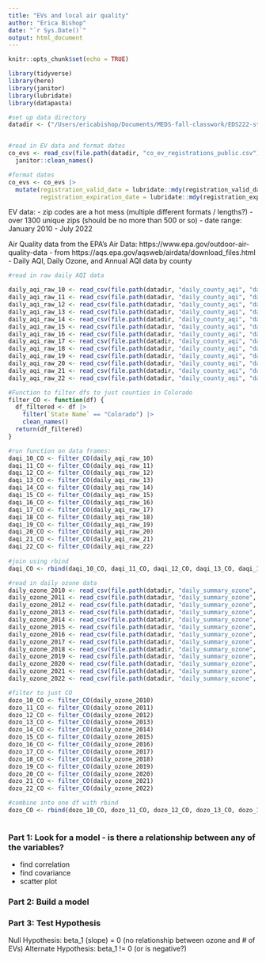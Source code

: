 ```yaml
---
title: "EVs and local air quality"
author: "Erica Bishop"
date: "`r Sys.Date()`"
output: html_document
---
```


```r
knitr::opts_chunk$set(echo = TRUE)
```

```r
library(tidyverse)
library(here)
library(janitor)
library(lubridate)
library(datapasta)

```


```r
#set up data directory
datadir <- ("/Users/ericabishop/Documents/MEDS-fall-classwork/EDS222-stats/final_project/data")


#read in EV data and format dates
co_evs <- read_csv(file.path(datadir, "co_ev_registrations_public.csv")) |> 
  janitor::clean_names() 

#format dates
co_evs <- co_evs |> 
  mutate(registration_valid_date = lubridate::mdy(registration_valid_date),
         registration_expiration_date = lubridate::mdy(registration_expiration_date))

```
EV data: 
- zip codes are a hot mess (multiple different formats / lengths?)
- over 1300 unique zips (should be no more than 500 or so)
- date range: January 2010 - July 2022

Air Quality data from the EPA's Air Data: https://www.epa.gov/outdoor-air-quality-data
- from https://aqs.epa.gov/aqsweb/airdata/download_files.html
- Daily AQI, Daily Ozone, and Annual AQI data by county


```r

#read in raw daily AQI data

daily_aqi_raw_10 <- read_csv(file.path(datadir, "daily_county_aqi", "daily_aqi_by_county_2010.csv"))
daily_aqi_raw_11 <- read_csv(file.path(datadir, "daily_county_aqi", "daily_aqi_by_county_2011.csv"))
daily_aqi_raw_12 <- read_csv(file.path(datadir, "daily_county_aqi", "daily_aqi_by_county_2012.csv"))
daily_aqi_raw_13 <- read_csv(file.path(datadir, "daily_county_aqi", "daily_aqi_by_county_2013.csv"))
daily_aqi_raw_14 <- read_csv(file.path(datadir, "daily_county_aqi", "daily_aqi_by_county_2014.csv"))
daily_aqi_raw_15 <- read_csv(file.path(datadir, "daily_county_aqi", "daily_aqi_by_county_2015.csv"))
daily_aqi_raw_16 <- read_csv(file.path(datadir, "daily_county_aqi", "daily_aqi_by_county_2016.csv"))
daily_aqi_raw_17 <- read_csv(file.path(datadir, "daily_county_aqi", "daily_aqi_by_county_2017.csv"))
daily_aqi_raw_18 <- read_csv(file.path(datadir, "daily_county_aqi", "daily_aqi_by_county_2018.csv"))
daily_aqi_raw_19 <- read_csv(file.path(datadir, "daily_county_aqi", "daily_aqi_by_county_2019.csv"))
daily_aqi_raw_20 <- read_csv(file.path(datadir, "daily_county_aqi", "daily_aqi_by_county_2020.csv"))
daily_aqi_raw_21 <- read_csv(file.path(datadir, "daily_county_aqi", "daily_aqi_by_county_2021.csv"))
daily_aqi_raw_22 <- read_csv(file.path(datadir, "daily_county_aqi", "daily_aqi_by_county_2022.csv"))

```

```r
#Function to filter dfs to just counties in Colorado
filter_CO <- function(df) {
  df_filtered <- df |> 
    filter(`State Name` == "Colorado") |> 
    clean_names()
  return(df_filtered)
}

#run function on data frames:
daqi_10_CO <- filter_CO(daily_aqi_raw_10)
daqi_11_CO <- filter_CO(daily_aqi_raw_11)
daqi_12_CO <- filter_CO(daily_aqi_raw_12)
daqi_13_CO <- filter_CO(daily_aqi_raw_13)
daqi_14_CO <- filter_CO(daily_aqi_raw_14)
daqi_15_CO <- filter_CO(daily_aqi_raw_15)
daqi_16_CO <- filter_CO(daily_aqi_raw_16)
daqi_17_CO <- filter_CO(daily_aqi_raw_17)
daqi_18_CO <- filter_CO(daily_aqi_raw_18)
daqi_19_CO <- filter_CO(daily_aqi_raw_19)
daqi_20_CO <- filter_CO(daily_aqi_raw_20)
daqi_21_CO <- filter_CO(daily_aqi_raw_21)
daqi_22_CO <- filter_CO(daily_aqi_raw_22)
  
#join using rbind
daqi_CO <- rbind(daqi_10_CO, daqi_11_CO, daqi_12_CO, daqi_13_CO, daqi_14_CO, daqi_15_CO, daqi_16_CO, daqi_17_CO, daqi_18_CO, daqi_19_CO, daqi_20_CO, daqi_21_CO, daqi_22_CO)

```

```r

#read in daily ozone data
daily_ozone_2010 <- read_csv(file.path(datadir, "daily_summary_ozone", "daily_44201_2010.csv"))
daily_ozone_2011 <- read_csv(file.path(datadir, "daily_summary_ozone", "daily_44201_2011.csv"))
daily_ozone_2012 <- read_csv(file.path(datadir, "daily_summary_ozone", "daily_44201_2012.csv"))
daily_ozone_2013 <- read_csv(file.path(datadir, "daily_summary_ozone", "daily_44201_2013.csv"))
daily_ozone_2014 <- read_csv(file.path(datadir, "daily_summary_ozone", "daily_44201_2014.csv"))
daily_ozone_2015 <- read_csv(file.path(datadir, "daily_summary_ozone", "daily_44201_2015.csv"))
daily_ozone_2016 <- read_csv(file.path(datadir, "daily_summary_ozone", "daily_44201_2016.csv"))
daily_ozone_2017 <- read_csv(file.path(datadir, "daily_summary_ozone", "daily_44201_2017.csv"))
daily_ozone_2018 <- read_csv(file.path(datadir, "daily_summary_ozone", "daily_44201_2018.csv"))
daily_ozone_2019 <- read_csv(file.path(datadir, "daily_summary_ozone", "daily_44201_2019.csv"))
daily_ozone_2020 <- read_csv(file.path(datadir, "daily_summary_ozone", "daily_44201_2020.csv"))
daily_ozone_2021 <- read_csv(file.path(datadir, "daily_summary_ozone", "daily_44201_2021.csv"))
daily_ozone_2022 <- read_csv(file.path(datadir, "daily_summary_ozone", "daily_44201_2022.csv"))

#filter to just CO
dozo_10_CO <- filter_CO(daily_ozone_2010)
dozo_11_CO <- filter_CO(daily_ozone_2011)
dozo_12_CO <- filter_CO(daily_ozone_2012)
dozo_13_CO <- filter_CO(daily_ozone_2013)
dozo_14_CO <- filter_CO(daily_ozone_2014)
dozo_15_CO <- filter_CO(daily_ozone_2015)
dozo_16_CO <- filter_CO(daily_ozone_2016)
dozo_17_CO <- filter_CO(daily_ozone_2017)
dozo_18_CO <- filter_CO(daily_ozone_2018)
dozo_19_CO <- filter_CO(daily_ozone_2019)
dozo_20_CO <- filter_CO(daily_ozone_2020)
dozo_21_CO <- filter_CO(daily_ozone_2021)
dozo_22_CO <- filter_CO(daily_ozone_2022)

#combine into one df with rbind
dozo_CO <- rbind(dozo_10_CO, dozo_11_CO, dozo_12_CO, dozo_13_CO, dozo_14_CO, dozo_15_CO, dozo_16_CO, dozo_17_CO, dozo_18_CO, dozo_19_CO, dozo_20_CO, dozo_21_CO)



```


### Part 1: Look for a model - is there a relationship between any of the variables?

- find correlation
- find covariance
- scatter plot

### Part 2: Build a model


### Part 3: Test Hypothesis

Null Hypothesis: beta_1 (slope) = 0 (no relationship between ozone and # of EVs)
Alternate Hypothesis: beta_1 != 0 (or is negative?)





